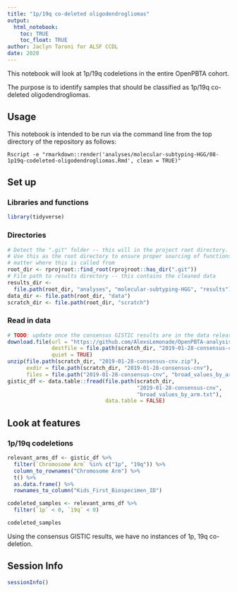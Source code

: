 ```yaml
---
title: "1p/19q co-deleted oligodendrogliomas"
output: 
  html_notebook:
    toc: TRUE
    toc_float: TRUE
author: Jaclyn Taroni for ALSF CCDL
date: 2020
---
```


This notebook will look at 1p/19q codeletions in the entire OpenPBTA cohort.

The purpose is to identify samples that should be classified as 1p/19q co-deleted oligodendrogliomas.

## Usage

This notebook is intended to be run via the command line from the top directory
of the repository as follows:

```
Rscript -e "rmarkdown::render('analyses/molecular-subtyping-HGG/08-1p19q-codeleted-oligodendrogliomas.Rmd', clean = TRUE)"
```

## Set up

### Libraries and functions

```r
library(tidyverse)
```

### Directories

```r
# Detect the ".git" folder -- this will in the project root directory.
# Use this as the root directory to ensure proper sourcing of functions no
# matter where this is called from
root_dir <- rprojroot::find_root(rprojroot::has_dir(".git"))
# File path to results directory -- this contains the cleaned data
results_dir <-
  file.path(root_dir, "analyses", "molecular-subtyping-HGG", "results")
data_dir <- file.path(root_dir, "data")
scratch_dir <- file.path(root_dir, "scratch")
```

### Read in data

```r
# TODO: update once the consensus GISTIC results are in the data release
download.file(url = "https://github.com/AlexsLemonade/OpenPBTA-analysis/files/4123481/2019-01-28-consensus-cnv.zip",
              destfile = file.path(scratch_dir, "2019-01-28-consensus-cnv.zip"),
              quiet = TRUE)
unzip(file.path(scratch_dir, "2019-01-28-consensus-cnv.zip"),
      exdir = file.path(scratch_dir, "2019-01-28-consensus-cnv"),
      files = file.path("2019-01-28-consensus-cnv", "broad_values_by_arm.txt"))
gistic_df <- data.table::fread(file.path(scratch_dir,
                                         "2019-01-28-consensus-cnv",
                                         "broad_values_by_arm.txt"),
                               data.table = FALSE)
```

## Look at features

### 1p/19q codeletions

```r
relevant_arms_df <- gistic_df %>%
  filter(`Chromosome Arm` %in% c("1p", "19q")) %>%
  column_to_rownames("Chromosome Arm") %>%
  t() %>%
  as.data.frame() %>%
  rownames_to_column("Kids_First_Biospecimen_ID")
```

```r
codeleted_samples <- relevant_arms_df %>%
  filter(`1p` < 0, `19q` < 0)

codeleted_samples
```

Using the consensus GISTIC results, we have no instances of 1p, 19q co-deletion.

## Session Info

```r
sessionInfo()
```

